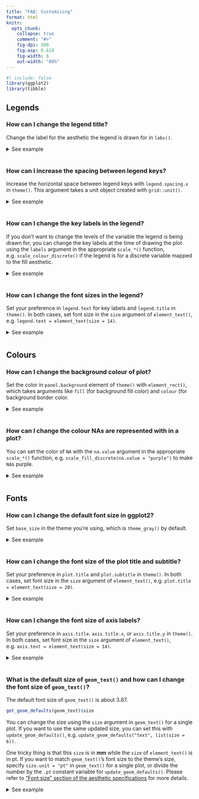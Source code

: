 ```yaml
---
title: "FAQ: Customising"
format: html
knitr:
  opts_chunk:
    collapse: true
    comment: "#>"
    fig-dpi: 300
    fig-asp: 0.618
    fig-width: 6
    out-width: "80%"
---
```


```{=html}
<style>
  .content h3 {
    margin-top: -30px !important;
  }
  
  details {
    margin-bottom: 40px;
  }
</style>
```
```r
#| include: false
library(ggplot2)
library(tibble)
```

## Legends

### How can I change the legend title?

Change the label for the aesthetic the legend is drawn for in `labs()`.

<details>

<summary>See example</summary>

By default your legend label will be the name of the variable that is mapped to the aesthetic the legend is drawn for.
You can change the title of your legend using `labs()`.

```r
#| fig.alt: "A scatter plot showing the highway miles per gallon on the x-axis
#|  and city miles per gallon on the y-axis. The points are coloured by three
#|  types of drive train, which is displayed in a legend with the title 'Drive
#|  train'."
ggplot(mpg, aes(x = hwy, y = cty, color = drv)) +
  geom_point() +
  labs(color = "Drive train")
```

If a legend is drawn for multiple aesthetics, you'll want to update the title for all of them.

```r
#| fig.alt:
#| - "A scatter plot showing the highway miles per gallon on the x-axis
#|  and city miles per gallon on the y-axis. The point shapes and colours 
#|  indicate three types of drive train. The shapes and colours are displayed in
#|  separate legends titled 'drv' and 'Drive train' respectively."
#| - "A scatter plot showing the highway miles per gallon on the x-axis
#|  and city miles per gallon on the y-axis. The point shapes and colours 
#|  indicate three types of drive train. The shapes and colours are displayed in
#|  a single legend titled 'Drive train'."
#|
# not this
ggplot(mpg, aes(x = hwy, y = cty, color = drv, shape = drv)) +
  geom_point() +
  labs(color = "Drive train")

# but this
ggplot(mpg, aes(x = hwy, y = cty, color = drv, shape = drv)) +
  geom_point() +
  labs(color = "Drive train", shape = "Drive train")
```

</details>

### How can I increase the spacing between legend keys?

Increase the horizontal space between legend keys with `legend.spacing.x` in `theme()`.
This argument takes a unit object created with `grid::unit()`.

<details>

<summary>See example</summary>

If you have a horizontal legend, generally placed on top or bottom of the plot with `legend.position = "top"` or `"bottom"`, you can change the spacing between legend keys with `legend.spacing.x`.
You can supply a unit object to this argument, e.g. `unit(1.0, "cm")` for 1 cm space between legend keys.
See the documentation for `grid::unit()` for more options for units.

```r
#| fig.alt: "A scatter plot showing the highway miles per gallon on the x-axis
#|  and city miles per gallon on the y-axis. The points are coloured by three
#|  types of drive train, which is displayed in a legend at the bottom of the 
#|  plot in a horizontal orientation. Legend elements are spaced widely apart."
ggplot(mpg, aes(x = hwy, y = cty, color = drv)) +
  geom_point() +
  theme(
    legend.position = "bottom", 
    legend.spacing.x = unit(1.0, "cm")
    )
```

For vertical legends changing `legend.spacing.y` changes the space between the legend title and the keys, but not between the keys, e.g. see the large space between the legend title and keys.

```r
#| fig.alt: "A scatter plot showing the highway miles per gallon on the x-axis
#|  and city miles per gallon on the y-axis. The points are coloured by three
#|  types of drive train, which is displayed in a legend at the right of the 
#|  plot. In the legend, there is a large space between the title and keys."
ggplot(mpg, aes(x = hwy, y = cty, color = drv)) +
  geom_point() +
  theme(legend.spacing.y = unit(3.0, "cm"))
```

In order to change the space between the legend keys, you can first make the key size bigger with `legend.key.size` and then remove the grey background color with `legend.key`.

```r
#| fig.alt: "A scatter plot showing the highway miles per gallon on the x-axis
#|  and city miles per gallon on the y-axis. The points are coloured by three
#|  types of drive train, which is displayed in a legend at the right of the 
#|  plot. In the legend, elements are placed widely apart and the title is
#|  to the left of the keys."
ggplot(mpg, aes(x = hwy, y = cty, color = drv)) +
  geom_point() +
  theme(
    legend.key.size = unit(1.5, "cm"),
    legend.key = element_rect(color = NA, fill = NA)
    )
```

Note that the legend title is no longer aligned with the keys with this approach.
You can also shift it over with the `hjust` setting of `legend.title`.

```r
#| fig.alt: "A scatter plot showing the highway miles per gallon on the x-axis
#|  and city miles per gallon on the y-axis. The points are coloured by three
#|  types of drive train, which is displayed in a legend at the right of the 
#|  plot. In the legend, elements are placed widely apart and the title is
#|  aligned with the keys."
ggplot(mpg, aes(x = hwy, y = cty, color = drv)) +
  geom_point() +
  theme(
    legend.key.size = unit(1.5, "cm"),
    legend.key = element_rect(color = NA, fill = NA),
    legend.title = element_text(hjust = 0.5)
  )
```

</details>

### How can I change the key labels in the legend?

If you don't want to change the levels of the variable the legend is being drawn for, you can change the key labels at the time of drawing the plot using the `labels` argument in the appropriate `scale_*()` function, e.g. `scale_colour_discrete()` if the legend is for a discrete variable mapped to the fill aesthetic.

<details>

<summary>See example</summary>

The `labels` argument of `scale_*` functions takes named vectors, which what we would recommend using for relabeling keys in a legend.
Using named lists allows you to declare explicitly which label is assigned to which level, without having to keep track of level order.

```r
#| fig.alt: "A scatter plot showing the highway miles per gallon on the x-axis
#|  and city miles per gallon on the y-axis. The points are coloured by three
#|  types of drive train, which is displayed in a legend at the right of the 
#|  plot. The legend items are name '4-wheel drive', 'Front-wheel drive' and
#|  'Rear-wheel drive' from top to bottom."
ggplot(mpg, aes(x = hwy, y = cty, color = drv)) +
  geom_point() +
  scale_color_discrete(
    labels = c("4" = "4-wheel drive", 
               "f" = "Front-wheel drive", 
               "r" = "Rear-wheel drive")
    )
```

</details>

### How can I change the font sizes in the legend?

Set your preference in `legend.text` for key labels and `legend.title` in `theme()`.
In both cases, set font size in the `size` argument of `element_text()`, e.g. `legend.text = element_text(size = 14)`.

<details>

<summary>See example</summary>

Font characteristics of a legend can be controlled with the `legend.text` and `legend.title` elements of `theme()`.
You can use the following for 14 pts text for legend key labels and 10 pts text for legend title.
(Note that this doesn't result in a visually pleasing legend, by default ggplot2 uses a larger font size for the legend title than the legend text.)

```r
#| fig.alt: "A scatter plot showing the highway miles per gallon on the x-axis
#|  and city miles per gallon on the y-axis. The points are coloured by seven 
#|  types of cars, which is displayed in the legend on the right of the plot.
#|  The labels in the legend have a larger font size than the title."
ggplot(mpg, aes(x = hwy, y = cty, color = class)) +
  geom_point() +
  theme(
    legend.text = element_text(size = 14),
    legend.title = element_text(size = 10)
  )
```

For further customization of legend text, see the documentation for `element_text()`, e.g. you can change font colors or font face as well.

```r
#| fig.alt: "A scatter plot showing the highway miles per gallon on the x-axis
#|  and city miles per gallon on the y-axis. The points are coloured by seven 
#|  types of cars, which is displayed in the legend on the right of the plot.
#|  The labels in the legends have a large, red font. The title has a smaller,
#|  black font and is in bold and italic."
ggplot(mpg, aes(x = hwy, y = cty, color = class)) +
  geom_point() +
  theme(
    legend.text = element_text(size = 14, color = "red"),
    legend.title = element_text(size = 10, face = "bold.italic")
  )
```

</details>

## Colours

### How can I change the background colour of plot?

Set the color in `panel.background` element of `theme()` with `element_rect()`, which takes arguments like `fill` (for background fill color) and `colour` (for background border color.

<details>

<summary>See example</summary>

You can set the background colour of the plot with `panel.background` in `theme()`.
In the following example the border is made thicker with `linewidth = 3` to

```r
#| fig.alt: "A scatter plot showing the highway miles per gallon on the x-axis
#|  and city miles per gallon on the y-axis. The panel background of the plot
#|  is light blue and is outlined in red with a thick stroke."
ggplot(mpg, aes(x = hwy, y = cty)) +
  geom_point() +
  theme(panel.background = element_rect(fill = "lightblue", colour = "red", linewidth = 3))
```

If you want to change the colour of the plotting area but not the panel where the panel, you can so the same thing with `plot.background`.

```r
#| fig.alt: "A scatter plot showing the highway miles per gallon on the x-axis
#|  and city miles per gallon on the y-axis. The plot background is light blue 
#|  and is outlined in red with a thick stroke. The panel background remains 
#|  grey."
ggplot(mpg, aes(x = hwy, y = cty)) +
  geom_point() +
  theme(plot.background = element_rect(fill = "lightblue", colour = "red", linewidth = 3))
```

Note that ggplot2 has a variety of [complete themes](https://ggplot2.tidyverse.org/reference/ggtheme.html) that might already do what you're hoping to accomplish.
For example, if you prefer a more minimal look to your plots, without the grey background, you might try `theme_minimal()`.

```r
#| fig.alt: "A scatter plot showing the highway miles per gallon on the x-axis
#|  and city miles per gallon on the y-axis. There is no visible panel 
#|  background and grid lines are in light grey."
ggplot(mpg, aes(x = hwy, y = cty)) +
  geom_point() +
  theme_minimal()
```

And you can continue customization based on one of these themes.

```r
#| fig.alt: "A scatter plot showing the highway miles per gallon on the x-axis
#|  and city miles per gallon on the y-axis. There is no visible panel 
#|  background and grid lines are in light grey. The plot as a whole is outlined
#|  by a thick red line."
ggplot(mpg, aes(x = hwy, y = cty)) +
  geom_point() +
  theme_minimal() +
  theme(plot.background = element_rect(colour = "red", linewidth = 3))
```

You might also find the [**thematic**](https://rstudio.github.io/thematic/) package useful for simplified theming of your plots.

</details>

### How can I change the colour NAs are represented with in a plot?

You can set the color of `NA` with the `na.value` argument in the appropriate `scale_*()` function, e.g. `scale_fill_discrete(na.value = "purple")` to make `NA`s purple.

<details>

<summary>See example</summary>

Suppose you have the following data frame with two discrete variables, one of which has an `NA`.

```r
df <- tibble::tribble(
  ~group, ~outcome,
  1,      "yes",
  1,      "no",
  2,      "yes",
  2,      "no",
  2,      "no",
  2,      NA 
)
```

By default, ggplot2 uses grey to represent `NA`s.

```r
#| fig.alt: "A stacked bar chart showing two groups on the x-axis and counts
#|  on the y-axis. Within a stacked bar, two different outcomes and 'NA's are 
#|  distinguished by fill colour."
ggplot(df, aes(x = group, fill = outcome)) +
  geom_bar()
```

You can change the color of `NA` with `scale_fill_discrete()` in this case, e.g. make it purple.

```r
#| fig.alt: "A stacked bar chart showing two groups on the x-axis and counts
#|  on the y-axis. Within a stacked bar, two different outcomes and 'NA's are 
#|  distinguished by fill colour. The 'NA' fill colour is purple."
ggplot(df, aes(x = group, fill = outcome)) +
  geom_bar() +
  scale_fill_discrete(na.value = "purple")
```

You can also set the color to `"transparent"`.
In the plot below this is shown with `theme_minimal()` to demonstrate how that looks on a plot with a transparent background.
Note that while this is possible, setting the colour to transparent as such wouldn't be recommended in this particular case as it gives the appearance of a floating bar.

```r
#| fig.alt: "A stacked bar chart showing two groups on the x-axis and counts
#|  on the y-axis. Within a stacked bar, two different outcomes and 'NA's are 
#|  distinguished by fill colour. The 'NA' fill colour is transparent, giving
#|  the appearance that one of the stacked bars is floating."
ggplot(df, aes(x = group, fill = outcome)) +
  geom_bar() +
  scale_fill_discrete(na.value = "transparent") +
  theme_minimal()
```

</details>

## Fonts

### How can I change the default font size in ggplot2?

Set `base_size` in the theme you're using, which is `theme_gray()` by default.

<details>

<summary>See example</summary>

The base font size is 11 pts by default.
You can change it with the `base_size` argument in the theme you're using.
See the [complete theme documentation](https://ggplot2.tidyverse.org/reference/ggtheme.html) for more high level options you can set.

```r
#| fig.alt: "A scatter plot showing the highway miles per gallon on the x-axis
#|  and city miles per gallon on the y-axis. The points are coloured by seven
#|  types of car. All text sizes in the axes and legend are large."
ggplot(mpg, aes(x = hwy, y = cty, color = class)) +
  geom_point() +
  theme_gray(base_size = 18)
```

If you would like all plots within a session/document to use a particular base size, you can set it with `set_theme()`.
Run the following at the beginning of your session or include on top of your R Markdown document.

```r
#| eval: false
set_theme(theme_gray(base_size = 18))
```

</details>

### How can I change the font size of the plot title and subtitle?

Set your preference in `plot.title` and `plot.subtitle` in `theme()`.
In both cases, set font size in the `size` argument of `element_text()`, e.g. `plot.title = element_text(size = 20)`.

<details>

<summary>See example</summary>

Font characteristics of plot titles and subtitles can be controlled with the `plot.title` and `plot.subtitle` elements of `theme()`.
You can use the following for 20 pts text for the plot title and 15 pts text for the plot subtitle.

```r
#| fig.alt: "A scatter plot showing the highway miles per gallon on the x-axis
#|  and city miles per gallon on the y-axis. The plot has a large title 
#|  displaying 'This is the plot title' and a less large subtitle displaying 
#|  'And this is the subtitle' at the top of the plot."
ggplot(mpg, aes(x = hwy, y = cty)) +
  geom_point() +
  labs(
    title = "This is the plot title",
    subtitle = "And this is the subtitle"
  ) +
  theme(
    plot.title = element_text(size = 20),
    plot.subtitle = element_text(size = 15)
  )
```

For further customization of plot title and subtitle, see the documentation for `element_text()`, e.g. you can change font colors or font face as well.

```r
#| fig.alt: "A scatter plot showing the highway miles per gallon on the x-axis
#|  and city miles per gallon on the y-axis. The plot has a large red title 
#|  displaying 'This is the plot title' and a less large subtitle in bold and 
#|  italic displaying 'And this is the subtitle' at the top of the plot."
ggplot(mpg, aes(x = hwy, y = cty)) +
  geom_point() +
  labs(
    title = "This is the plot title",
    subtitle = "And this is the subtitle"
  ) +
  theme(
    plot.title = element_text(size = 20, color = "red"),
    plot.subtitle = element_text(size = 15, face = "bold.italic")
  )
```

</details>

### How can I change the font size of axis labels?

Set your preference in `axis.title`.
`axis.title.x`, or `axis.title.y` in `theme()`.
In both cases, set font size in the `size` argument of `element_text()`, e.g. `axis.text = element_text(size = 14)`.

<details>

<summary>See example</summary>

Font characteristics of axis labels can be controlled with `axis.title.x` or `axis.title.y` (or `axis.title` if you the same settings for both axes).

```r
#| fig.alt: "A scatter plot showing the highway miles per gallon on the x-axis
#|  and city miles per gallon on the y-axis. The x-axis title displays 
#|  'This is HUGE' in a large font size, and the y-axis title displays 
#|  'This is small' in a smaller font size."
ggplot(mpg, aes(x = hwy, y = cty)) +
  geom_point() +
  labs(
    x = "This is HUGE",
    y = "This is small"
  ) +
  theme(
    axis.title.x = element_text(size = 20),
    axis.title.y = element_text(size = 10)
  )
```

For further customization of plot title and subtitle, see the documentation for `element_text()`, e.g. you can change font colors or font face as well.

```r
#| fig.alt: "A scatter plot showing the highway miles per gallon on the x-axis
#|  and city miles per gallon on the y-axis. The x-axis title displays 
#|  'This is HUGE' in a large, red font, and the y-axis title displays 
#|  'This is tiny' in a smaller, bold and italic font."
ggplot(mpg, aes(x = hwy, y = cty)) +
  geom_point() +
  labs(
    x = "This is HUGE",
    y = "This is tiny"
  ) +
  theme(
    axis.title.x = element_text(size = 20, color = "red"),
    axis.title.y = element_text(size = 10, face = "bold.italic")
  )
```

You can also change the size of the axis text (e.g. numbers at the axis ticks) using `axis.text` (or `axis.text.x` and `axis.text.y` if you want to set different sizes).

```r
#| fig.alt: "A scatter plot showing the highway miles per gallon on the x-axis
#|  and city miles per gallon on the y-axis. Both the x and the y axis titles
#|  display 'The axis labels are the same size' in a large font. Both axis 
#|  labels are displayed in a larger, blue font."
ggplot(mpg, aes(x = hwy, y = cty)) +
  geom_point() +
  labs(
    x = "The axis labels are the same size",
    y = "The axis labels are the same size"
  ) +
  theme(
    axis.title = element_text(size = 16),
    axis.text = element_text(size = 20, color = "blue")
  )
```

</details>

### What is the default size of `geom_text()` and how can I change the font size of `geom_text()`?

The default font size of `geom_text()` is about 3.87.

```r
get_geom_defaults(geom_text)$size
```

You can change the size using the `size` argument in `geom_text()` for a single plot. If you want to use the same updated size, you can set this with `update_geom_defaults()`, e.g. `update_geom_defaults("text", list(size = 6))`.

One tricky thing is that this `size` is in **mm** while the `size` of `element_text()` is in pt.
If you want to match `geom_text()`'s font size to the theme's size,
specify `size.unit = "pt"` in `geom_text()` for a single plot,
or divide the number by the `.pt` constant variable for `update_geom_defaults()`.
Please refer to ["Font size" section of the aesthetic specifications](https://ggplot2.tidyverse.org/articles/ggplot2-specs.html#font-size) for more details.

<details>

<summary>See example</summary>

Suppose you have the following data frame and visualization.

```r
#| fig.alt: "A plot showing text at diagonal positions with the labels 'two', 
#| 'three' and 'four'."
df <- tibble::tribble(
  ~x, ~y, ~name,
  2,  2,  "two",
  3,  3,  "three",
  4,  4,  "four"
)

ggplot(df, aes(x = x, y = y, label = name)) +
  geom_text()
```

You can set the size of the text with the following.

```r
#| fig.alt: "A plot showing larger text at diagonal positions with the labels 
#| 'two', 'three' and 'four'."
ggplot(df, aes(x = x, y = y, label = name)) +
  geom_text(size = 6)
```

Or you can map it to the `size` `aes`thetic. In the following size is determined by the `x` value with `scale_size_identity()`.

```r
#| fig.alt: "A plot showing text at diagonal positions with the labels 'two',
#|  'three' and 'four' that increase in size from left to right."
ggplot(df, aes(x = x, y = y, label = name)) +
  geom_text(aes(size = x)) +
  scale_size_identity()
```

If you want to use the same updated size for `geom_text()` in a series of plots in a session/R Markdown document, you can set use `update_geom_defaults()` to update the default size, e.g. if you want the size for all `geom_text()` to be 6, use `update_geom_defaults("text", list(size = 6))`.

</details>
